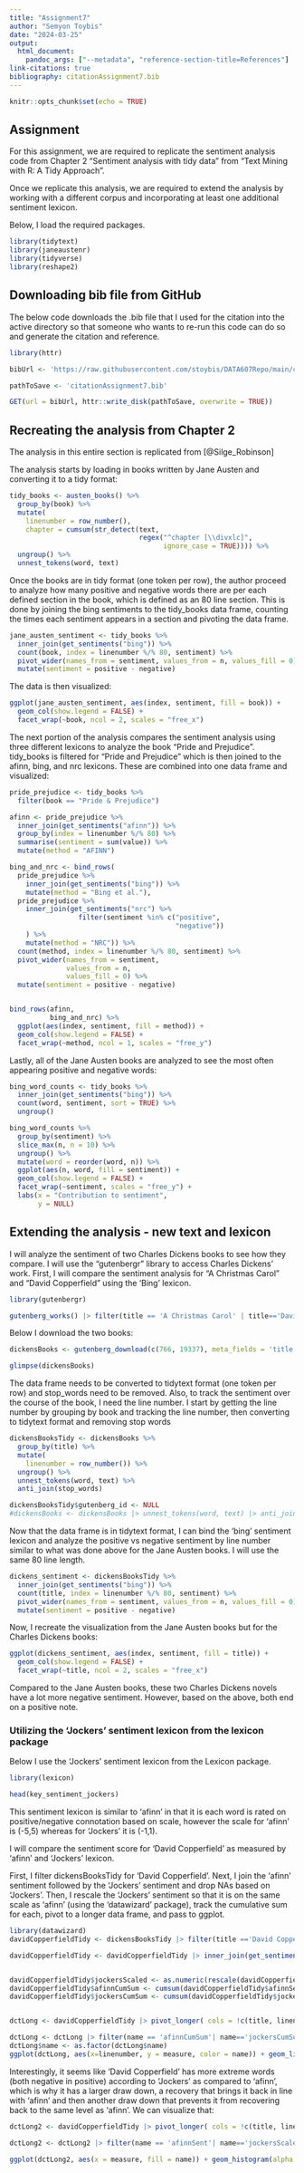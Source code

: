 ```yaml
---
title: "Assignment7"
author: "Semyon Toybis"
date: "2024-03-25"
output: 
  html_document:
    pandoc_args: ["--metadata", "reference-section-title=References"]
link-citations: true
bibliography: citationAssignment7.bib
---
```


```r
knitr::opts_chunk$set(echo = TRUE)
```

## Assignment

For this assignment, we are required to replicate the sentiment analysis code from Chapter 2 "Sentiment analysis with tidy data" from "Text Mining with R: A Tidy Approach".

Once we replicate this analysis, we are required to extend the analysis by working with a different corpus and incorporating at least one additional sentiment lexicon.

Below, I load the required packages.

```r
library(tidytext)
library(janeaustenr)
library(tidyverse)
library(reshape2)
```

## Downloading bib file from GitHub

The below code downloads the .bib file that I used for the citation into the active directory so that someone who wants to re-run this code can do so and generate the citation and reference.

```r
library(httr)

bibUrl <- 'https://raw.githubusercontent.com/stoybis/DATA607Repo/main/citationAssignment7.bib'

pathToSave <- 'citationAssignment7.bib'

GET(url = bibUrl, httr::write_disk(pathToSave, overwrite = TRUE))

```

## Recreating the analysis from Chapter 2

The analysis in this entire section is replicated from [@Silge_Robinson]

The analysis starts by loading in books written by Jane Austen and converting it to a tidy format:

```r


tidy_books <- austen_books() %>%
  group_by(book) %>%
  mutate(
    linenumber = row_number(),
    chapter = cumsum(str_detect(text, 
                                regex("^chapter [\\divxlc]", 
                                      ignore_case = TRUE)))) %>%
  ungroup() %>%
  unnest_tokens(word, text)
```

Once the books are in tidy format (one token per row), the author proceed to analyze how many positive and negative words there are per each defined section in the book, which is defined as an 80 line section. This is done by joining the bing sentiments to the tidy_books data frame, counting the times each sentiment appears in a section and pivoting the data frame.

```r


jane_austen_sentiment <- tidy_books %>%
  inner_join(get_sentiments("bing")) %>%
  count(book, index = linenumber %/% 80, sentiment) %>%
  pivot_wider(names_from = sentiment, values_from = n, values_fill = 0) %>% 
  mutate(sentiment = positive - negative)
```

The data is then visualized:

```r

ggplot(jane_austen_sentiment, aes(index, sentiment, fill = book)) +
  geom_col(show.legend = FALSE) +
  facet_wrap(~book, ncol = 2, scales = "free_x")
```

The next portion of the analysis compares the sentiment analysis using three different lexicons to analyze the book "Pride and Prejudice". tidy_books is filtered for "Pride and Prejudice" which is then joined to the afinn, bing, and nrc lexicons. These are combined into one data frame and visualized:

```r
pride_prejudice <- tidy_books %>% 
  filter(book == "Pride & Prejudice")

afinn <- pride_prejudice %>% 
  inner_join(get_sentiments("afinn")) %>% 
  group_by(index = linenumber %/% 80) %>% 
  summarise(sentiment = sum(value)) %>% 
  mutate(method = "AFINN")

bing_and_nrc <- bind_rows(
  pride_prejudice %>% 
    inner_join(get_sentiments("bing")) %>%
    mutate(method = "Bing et al."),
  pride_prejudice %>% 
    inner_join(get_sentiments("nrc") %>% 
                 filter(sentiment %in% c("positive", 
                                         "negative"))
    ) %>%
    mutate(method = "NRC")) %>%
  count(method, index = linenumber %/% 80, sentiment) %>%
  pivot_wider(names_from = sentiment,
              values_from = n,
              values_fill = 0) %>% 
  mutate(sentiment = positive - negative)


bind_rows(afinn, 
          bing_and_nrc) %>%
  ggplot(aes(index, sentiment, fill = method)) +
  geom_col(show.legend = FALSE) +
  facet_wrap(~method, ncol = 1, scales = "free_y")
```

Lastly, all of the Jane Austen books are analyzed to see the most often appearing positive and negative words:

```r
bing_word_counts <- tidy_books %>%
  inner_join(get_sentiments("bing")) %>%
  count(word, sentiment, sort = TRUE) %>%
  ungroup()

bing_word_counts %>%
  group_by(sentiment) %>%
  slice_max(n, n = 10) %>% 
  ungroup() %>%
  mutate(word = reorder(word, n)) %>%
  ggplot(aes(n, word, fill = sentiment)) +
  geom_col(show.legend = FALSE) +
  facet_wrap(~sentiment, scales = "free_y") +
  labs(x = "Contribution to sentiment",
       y = NULL)
```

## Extending the analysis - new text and lexicon

I will analyze the sentiment of two Charles Dickens books to see how they compare. I will use the "gutenbergr" library to access Charles Dickens' work. First, I will compare the sentiment analysis for "A Christmas Carol" and "David Copperfield" using the 'Bing' lexicon.

```r
library(gutenbergr)

gutenberg_works() |> filter(title == 'A Christmas Carol' | title=='David Copperfield')
```

Below I download the two books:

```r
dickensBooks <- gutenberg_download(c(766, 19337), meta_fields = 'title')

glimpse(dickensBooks)
```

The data frame needs to be converted to tidytext format (one token per row) and stop_words need to be removed. Also, to track the sentiment over the course of the book, I need the line number. I start by getting the line number by grouping by book and tracking the line number, then converting to tidytext format and removing stop words

```r

dickensBooksTidy <- dickensBooks %>%
  group_by(title) %>%
  mutate(
    linenumber = row_number()) %>%
  ungroup() %>%
  unnest_tokens(word, text) %>%
  anti_join(stop_words)

dickensBooksTidy$gutenberg_id <- NULL
#dickensBooks <- dickensBooks |> unnest_tokens(word, text) |> anti_join(stop_words)
```

Now that the data frame is in tidytext format, I can bind the 'bing' sentiment lexicon and analyze the positive vs negative sentiment by line number similar to what was done above for the Jane Austen books. I will use the same 80 line length.

```r


dickens_sentiment <- dickensBooksTidy %>%
  inner_join(get_sentiments("bing")) %>%
  count(title, index = linenumber %/% 80, sentiment) %>%
  pivot_wider(names_from = sentiment, values_from = n, values_fill = 0) %>% 
  mutate(sentiment = positive - negative)
```

Now, I recreate the visualization from the Jane Austen books but for the Charles Dickens books:

```r
ggplot(dickens_sentiment, aes(index, sentiment, fill = title)) +
  geom_col(show.legend = FALSE) +
  facet_wrap(~title, ncol = 2, scales = "free_x")
```

Compared to the Jane Austen books, these two Charles Dickens novels have a lot more negative sentiment. However, based on the above, both end on a positive note.

### Utilizing the 'Jockers' sentiment lexicon from the lexicon package

Below I use the 'Jockers' sentiment lexicon from the Lexicon package.

```r
library(lexicon)

head(key_sentiment_jockers)
```

This sentiment lexicon is similar to 'afinn' in that it is each word is rated on positive/negative connotation based on scale, however the scale for 'afinn' is (-5,5) whereas for 'Jockers' it is (-1,1).

I will compare the sentiment score for 'David Copperfield' as measured by 'afinn' and 'Jockers' lexicon.

First, I filter dickensBooksTidy for 'David Copperfield'. Next, I join the 'afinn' sentiment followed by the 'Jockers' sentiment and drop NAs based on 'Jockers'. Then, I rescale the 'Jockers' sentiment so that it is on the same scale as 'afinn' (using the 'datawizard' package), track the cumulative sum for each, pivot to a longer data frame, and pass to ggplot.

```r
library(datawizard)
davidCopperfieldTidy <- dickensBooksTidy |> filter(title =='David Copperfield')

davidCopperfieldTidy <- davidCopperfieldTidy |> inner_join(get_sentiments('afinn')) |> left_join(key_sentiment_jockers, by = 'word') |> rename(afinnSent = value.x, jockersSent = value.y) |> drop_na(jockersSent)


davidCopperfieldTidy$jockersScaled <- as.numeric(rescale(davidCopperfieldTidy$jockersSent, c(-5,5)))
davidCopperfieldTidy$afinnCumSum <- cumsum(davidCopperfieldTidy$afinnSent)
davidCopperfieldTidy$jockersCumSum <- cumsum(davidCopperfieldTidy$jockersScaled)


dctLong <- davidCopperfieldTidy |> pivot_longer( cols = !c(title, linenumber,word), values_to = 'measure') 

dctLong <- dctLong |> filter(name == 'afinnCumSum'| name=='jockersCumSum')
dctLong$name <- as.factor(dctLong$name)
ggplot(dctLong, aes(x=linenumber, y = measure, color = name)) + geom_line() + ggtitle('Cumulative sentiment analysis for David Copperfield by Lexicon')
```

Interestingly, it seems like 'David Copperfield' has more extreme words (both negative in positive) according to 'Jockers' as compared to 'afinn', which is why it has a larger draw down, a recovery that brings it back in line with 'afinn' and then another draw down that prevents it from recovering back to the same level as 'afinn'. We can visualize that:

```r
dctLong2 <- davidCopperfieldTidy |> pivot_longer( cols = !c(title, linenumber,word), values_to = 'measure') 

dctLong2 <- dctLong2 |> filter(name == 'afinnSent'| name=='jockersScaled')

ggplot(dctLong2, aes(x = measure, fill = name)) + geom_histogram(alpha = 0.5)
```
